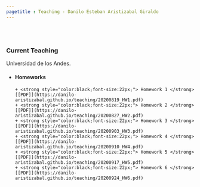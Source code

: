```yaml
---
pagetitle : Teaching - Danilo Esteban Aristizabal Giraldo
---
```


<br> </br>

### Current Teaching 
Universidad de los Andes.

* #### Homeworks

      + <strong style="color:black;font-size:22px;"> Homework 1 </strong> [[PDF]](https://danilo-aristizabal.github.io/teaching/20200819_HW1.pdf)
      + <strong style="color:black;font-size:22px;"> Homework 2 </strong> [[PDF]](https://danilo-aristizabal.github.io/teaching/20200827_HW2.pdf)
      + <strong style="color:black;font-size:22px;"> Homework 3 </strong> [[PDF]](https://danilo-aristizabal.github.io/teaching/20200903_HW3.pdf)
      + <strong style="color:black;font-size:22px;"> Homework 4 </strong> [[PDF]](https://danilo-aristizabal.github.io/teaching/20200910_HW4.pdf)
      + <strong style="color:black;font-size:22px;"> Homework 5 </strong> [[PDF]](https://danilo-aristizabal.github.io/teaching/20200917_HW5.pdf)
      + <strong style="color:black;font-size:22px;"> Homework 6 </strong> [[PDF]](https://danilo-aristizabal.github.io/teaching/20200924_HW6.pdf)

<!-- GitHub  You can see my Econometrics course at GitHub [here](https://github.com/taller-R). -->